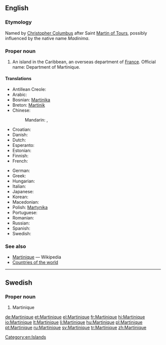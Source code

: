 ==English==
{{wikipedia}}

===Etymology===
Named by [[w:Christopher Columbus|Christopher Columbus]] after Saint [[w:Martin of Tours|Martin of Tours]], possibly influenced by the native name ''Madinima''.

===Proper noun===
{{en-proper noun}}

# An island in the Caribbean, an overseas department of [[France]].  Official name: Department of Martinique.

====Translations====
{{trans-top|Department of Martinique}}
* Antillean Creole: {{tø|gcf|Matinik}}
* Arabic: {{t-|ar|مارتينيك|m|tr=martinik|sc=Arab}}
* Bosnian: [[Martinika]] {{f}}
* Breton: [[Martinik]]
* Chinese:
*: Mandarin: {{t|zh|馬提尼克|sc=Hani}}, {{t|zh|马提尼克|tr=Mǎtíníkè|sc=Hani}}
* Croatian: {{t+|hr|Martinik|m}}
* Danish: {{t-|da|Martinique}}
* Dutch: {{t-|nl|Martinique}}
* Esperanto: {{t-|eo|Martiniko|xs=Esperanto}}
* Estonian: {{t+|et|Martinique}}
* Finnish: {{t-|fi|Martinique}}
* French: {{t+|fr|Martinique|f}}
{{trans-mid}}
* German: {{t+|de|Martinique}}
* Greek: {{t+|el|Μαρτινίκα|f|tr=Martiníka}}
* Hungarian: {{t+|hu|Martinique}}
* Italian: {{t-|it|Martinica}}
* Japanese: {{t-|ja|マルティニーク島|tr=Marutinīku-tō|sc=Jpan}}
* Korean: {{t-|ko|마르티니크|tr=Mareutinikeu|sc=Kore}}
* Macedonian: {{t-|mk|Мартиник|m|tr=Mártinik}}
* Polish: [[Martynika]]
* Portuguese: {{t+|pt|Martinica}}
* Romanian: {{t-|ro|Martinica|f}}
* Russian: {{t-|ru|Мартиника|f|tr=Martiníka}}
* Spanish: {{t+|es|Martinica}}
* Swedish: {{t+|sv|Martinique}}
{{trans-bottom}}

===See also===
* [[w:Martinique|Martinique]] — Wikipedia
* [[Appendix:Countries of the world|Countries of the world]]

[[Category:en:Islands]]

----

==Swedish==

===Proper noun===
{{head|sv|proper noun}}

# Martinique

[[de:Martinique]]
[[et:Martinique]]
[[el:Martinique]]
[[fr:Martinique]]
[[hi:Martinique]]
[[io:Martinique]]
[[lt:Martinique]]
[[li:Martinique]]
[[hu:Martinique]]
[[pl:Martinique]]
[[pt:Martinique]]
[[ru:Martinique]]
[[sv:Martinique]]
[[tr:Martinique]]
[[zh:Martinique]]
